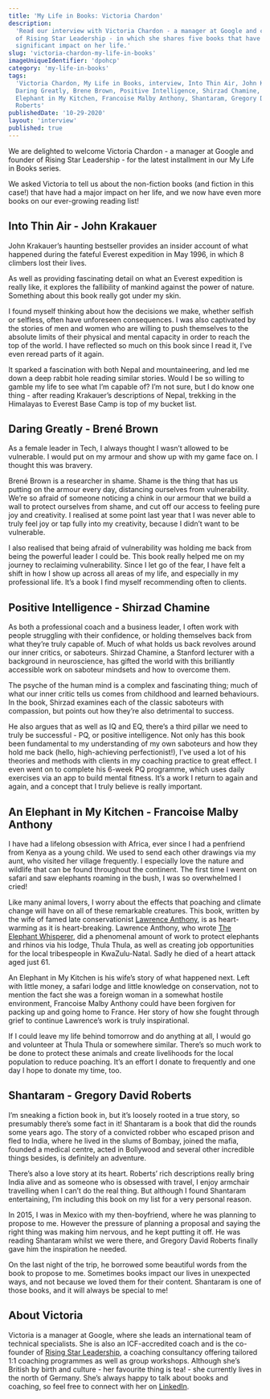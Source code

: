 ```yaml
---
title: 'My Life in Books: Victoria Chardon'
description:
  'Read our interview with Victoria Chardon - a manager at Google and co-founder
  of Rising Star Leadership - in which she shares five books that have had a
  significant impact on her life.'
slug: 'victoria-chardon-my-life-in-books'
imageUniqueIdentifier: 'dpohcp'
category: 'my-life-in-books'
tags:
  'Victoria Chardon, My Life in Books, interview, Into Thin Air, John Krakauer,
  Daring Greatly, Brene Brown, Positive Intelligence, Shirzad Chamine, An
  Elephant in My Kitchen, Francoise Malby Anthony, Shantaram, Gregory David
  Roberts'
publishedDate: '10-29-2020'
layout: 'interview'
published: true
---
```



<p style={{ fontSize: '20px' }}>
  We are delighted to welcome Victoria Chardon - a manager at Google and founder
  of Rising Star Leadership - for the latest installment in our My Life in Books
  series.
</p>

<p style={{ fontSize: '20px' }}>
  We asked Victoria to tell us about the non-fiction books (and fiction in this
  case!) that have had a major impact on her life, and we now have even more
  books on our ever-growing reading list!
</p>

<Box textAlign="center">
  <h2>Into Thin Air - John Krakauer</h2>
</Box>

<Image266x400
  src="john-krakauer-into-thin-air_mgycrj"
  altText="Into Thin Air - John Krakauer"
  imageCategory="book-summaries"
/>

John Krakauer’s haunting bestseller provides an insider account of what happened
during the fateful Everest expedition in May 1996, in which 8 climbers lost
their lives.

As well as providing fascinating detail on what an Everest expedition is really
like, it explores the fallibility of mankind against the power of nature.
Something about this book really got under my skin.

I found myself thinking about how the decisions we make, whether selfish or
selfless, often have unforeseen consequences. I was also captivated by the
stories of men and women who are willing to push themselves to the absolute
limits of their physical and mental capacity in order to reach the top of the
world. I have reflected so much on this book since I read it, I’ve even reread
parts of it again.

It sparked a fascination with both Nepal and mountaineering, and led me down a
deep rabbit hole reading similar stories. Would I be so willing to gamble my
life to see what I’m capable of? I’m not sure, but I do know one thing - after
reading Krakauer’s descriptions of Nepal, trekking in the Himalayas to Everest
Base Camp is top of my bucket list.

<AmazonCta link="https://www.amazon.com/Into-Thin-Air-Personal-Disaster/dp/0385494785/ref=as_li_ss_tl?dchild=1&keywords=into+thin+air+-+jon+krakauer&qid=1603977477&sr=8-1&linkCode=ll1&tag=paperbacktrav-20&linkId=ff9cf3e05575657f5bbab1e41733039e&language=en_US" />

<Box textAlign="center">
  <h2>Daring Greatly - Brené Brown</h2>
</Box>

<Image266x400
  src="brene-brown-daring-greatly_utcm4h"
  altText="Daring Greatly - Brené Brown"
  imageCategory="book-summaries"
/>

As a female leader in Tech, I always thought I wasn’t allowed to be vulnerable.
I would put on my armour and show up with my game face on. I thought this was
bravery.

Brené Brown is a researcher in shame. Shame is the thing that has us putting on
the armour every day, distancing ourselves from vulnerability. We’re so afraid
of someone noticing a chink in our armour that we build a wall to protect
ourselves from shame, and cut off our access to feeling pure joy and creativity.
I realised at some point last year that I was never able to truly feel joy or
tap fully into my creativity, because I didn’t want to be vulnerable.

I also realised that being afraid of vulnerability was holding me back from
being the powerful leader I could be. This book really helped me on my journey
to reclaiming vulnerability. Since I let go of the fear, I have felt a shift in
how I show up across all areas of my life, and especially in my professional
life. It’s a book I find myself recommending often to clients.

<AmazonCta link="https://www.amazon.com/Daring-Greatly-Courage-Vulnerable-Transforms/dp/1592408419/ref=as_li_ss_tl?dchild=1&keywords=Daring+Greatly+-+Bren%C3%A9+Brown&qid=1603977549&sr=8-1&linkCode=ll1&tag=paperbacktrav-20&linkId=5a43179d93aa58a52b79c7cdd046a1e8&language=en_US" />

<Box textAlign="center">
  <h2>Positive Intelligence - Shirzad Chamine</h2>
</Box>

<Image266x400
  src="shirzad-chamine-positive-intelligence_mtkwza"
  altText="Positive Intelligence - Shirzad Chamine"
  imageCategory="book-summaries"
/>

As both a professional coach and a business leader, I often work with people
struggling with their confidence, or holding themselves back from what they’re
truly capable of. Much of what holds us back revolves around our inner critics,
or saboteurs. Shirzad Chamine, a Stanford lecturer with a background in
neuroscience, has gifted the world with this brilliantly accessible work on
saboteur mindsets and how to overcome them.

The psyche of the human mind is a complex and fascinating thing; much of what
our inner critic tells us comes from childhood and learned behaviours. In the
book, Shirzad examines each of the classic saboteurs with compassion, but points
out how they’re also detrimental to success.

He also argues that as well as IQ and EQ, there’s a third pillar we need to
truly be successful - PQ, or positive intelligence. Not only has this book been
fundamental to my understanding of my own saboteurs and how they hold me back
(hello, high-achieving perfectionist!), I’ve used a lot of his theories and
methods with clients in my coaching practice to great effect. I even went on to
complete his 6-week PQ programme, which uses daily exercises via an app to build
mental fitness. It’s a work I return to again and again, and a concept that I
truly believe is really important.

<AmazonCta link="https://www.amazon.com/Positive-Intelligence-Individuals-Achieve-Potential/dp/1608322785/ref=as_li_ss_tl?dchild=1&keywords=Positive+Intelligence&qid=1603977619&sr=8-1&linkCode=ll1&tag=paperbacktrav-20&linkId=57a43ded55b8fe7f4d47a479664fd1bc&language=en_US" />

<Box textAlign="center">
  <h2>An Elephant in My Kitchen - Francoise Malby Anthony</h2>
</Box>

<Image266x400
  src="francoise-malby-anthony-an-elephant-in-my-kitchen_xad3ro"
  altText="An Elephant in My Kitchen - Francoise Malby Anthony"
  imageCategory="book-summaries"
/>

I have had a lifelong obsession with Africa, ever since I had a penfriend from
Kenya as a young child. We used to send each other drawings via my aunt, who
visited her village frequently. I especially love the nature and wildlife that
can be found throughout the continent. The first time I went on safari and saw
elephants roaming in the bush, I was so overwhelmed I cried!

Like many animal lovers, I worry about the effects that poaching and climate
change will have on all of these remarkable creatures. This book, written by the
wife of famed late conservationist
[Lawrence Anthony](https://en.wikipedia.org/wiki/Lawrence_Anthony), is as
heart-warming as it is heart-breaking. Lawrence Anthony, who wrote
[The Elephant Whisperer](https://www.amazon.com/Elephant-Whisperer-Life-Herd-African/dp/125000781X/ref=as_li_ss_tl?dchild=1&keywords=The+Elephant+Whisperer&qid=1603996221&sr=8-1&linkCode=ll1&tag=paperbacktrav-20&linkId=31343800b58724444d3630f24fbebfbe&language=en_US),
did a phenomenal amount of work to protect elephants and rhinos via his lodge,
Thula Thula, as well as creating job opportunities for the local tribespeople in
KwaZulu-Natal. Sadly he died of a heart attack aged just 61.

An Elephant in My Kitchen is his wife’s story of what happened next. Left with
little money, a safari lodge and little knowledge on conservation, not to
mention the fact she was a foreign woman in a somewhat hostile environment,
Francoise Malby Anthony could have been forgiven for packing up and going home
to France. Her story of how she fought through grief to continue Lawrence’s work
is truly inspirational.

If I could leave my life behind tomorrow and do anything at all, I would go and
volunteer at Thula Thula or somewhere similar. There’s so much work to be done
to protect these animals and create livelihoods for the local population to
reduce poaching. It’s an effort I donate to frequently and one day I hope to
donate my time, too.

<AmazonCta link="https://www.amazon.com/Elephant-My-Kitchen-Courage-Survival/dp/150986492X/ref=as_li_ss_tl?dchild=1&keywords=An+Elephant+in+My+Kitchen+-+Francoise+Malby+Anthony&qid=1603977684&sr=8-1&linkCode=ll1&tag=paperbacktrav-20&linkId=063c7e2973ce58fb2e5bbb50fecbf917&language=en_US" />

<Box textAlign="center">
  <h2>Shantaram - Gregory David Roberts</h2>
</Box>

<Image266x400
  src="gregory-david-roberts-shantaram_eyfcip"
  altText="Shantaram - Gregory David Roberts"
  imageCategory="book-summaries"
/>

I’m sneaking a fiction book in, but it’s loosely rooted in a true story, so
presumably there’s some fact in it! Shantaram is a book that did the rounds some
years ago. The story of a convicted robber who escaped prison and fled to India,
where he lived in the slums of Bombay, joined the mafia, founded a medical
centre, acted in Bollywood and several other incredible things besides, is
definitely an adventure.

There’s also a love story at its heart. Roberts’ rich descriptions really bring
India alive and as someone who is obsessed with travel, I enjoy armchair
travelling when I can’t do the real thing. But although I found Shantaram
entertaining, I’m including this book on my list for a very personal reason.

In 2015, I was in Mexico with my then-boyfriend, where he was planning to
propose to me. However the pressure of planning a proposal and saying the right
thing was making him nervous, and he kept putting it off. He was reading
Shantaram whilst we were there, and Gregory David Roberts finally gave him the
inspiration he needed.

On the last night of the trip, he borrowed some beautiful words from the book to
propose to me. Sometimes books impact our lives in unexpected ways, and not
because we loved them for their content. Shantaram is one of those books, and it
will always be special to me!

<AmazonCta link="https://www.amazon.com/Shantaram-Novel-Gregory-David-Roberts/dp/0312330537/ref=as_li_ss_tl?dchild=1&keywords=Shantaram+-+Gregory+David+Roberts&qid=1603977747&sr=8-1&linkCode=ll1&tag=paperbacktrav-20&linkId=4ad0183188b041cd08e13818f714e09a&language=en_US" />

## About Victoria

Victoria is a manager at Google, where she leads an international team of
technical specialists. She is also an ICF-accredited coach and is the co-founder
of [Rising Star Leadership](https://risingstarleadership.com), a coaching
consultancy offering tailored 1:1 coaching programmes as well as group
workshops. Although she’s British by birth and culture - her favourite thing is
tea! - she currently lives in the north of Germany. She’s always happy to talk
about books and coaching, so feel free to connect with her on
[LinkedIn](https://www.linkedin.com/in/victoriachardon).
